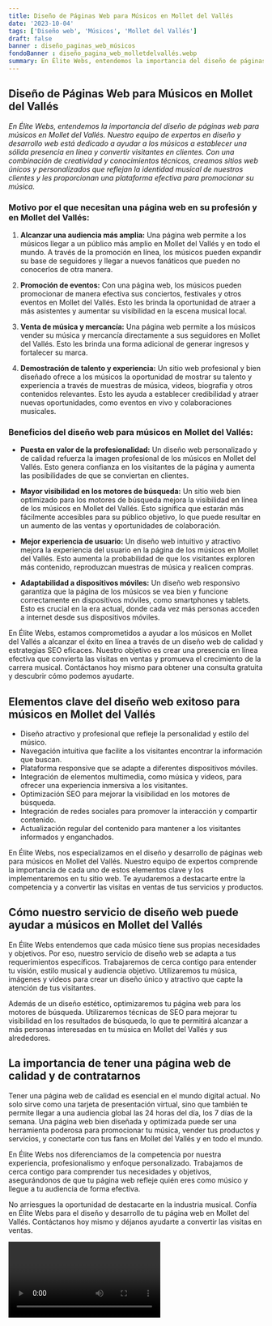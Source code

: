 ```yaml
---
title: Diseño de Páginas Web para Músicos en Mollet del Vallés
date: '2023-10-04'
tags: ['Diseño web', 'Músicos', 'Mollet del Vallés']
draft: false
banner : diseño_paginas_web_músicos
fondoBanner : diseño_pagina_web_molletdelvallés.webp
summary: En Élite Webs, entendemos la importancia del diseño de páginas web para músicos en Mollet del Vallés. Nuestro equipo de expertos en diseño y desarrollo web está dedicado a ayudar a los músicos a establecer una sólida presencia en línea y convertir visitantes en clientes. Con una combinación de creatividad y conocimientos técnicos, creamos sitios web únicos y personalizados que reflejan la identidad musical de nuestros clientes y les proporcionan una plataforma efectiva para promocionar su música.
---
```


## **Diseño de Páginas Web para Músicos en Mollet del Vallés**

*En Élite Webs, entendemos la importancia del diseño de páginas web para músicos en Mollet del Vallés. Nuestro equipo de expertos en diseño y desarrollo web está dedicado a ayudar a los músicos a establecer una sólida presencia en línea y convertir visitantes en clientes. Con una combinación de creatividad y conocimientos técnicos, creamos sitios web únicos y personalizados que reflejan la identidad musical de nuestros clientes y les proporcionan una plataforma efectiva para promocionar su música.*

### **Motivo por el que necesitan una página web en su profesión y en Mollet del Vallés:**

1. **Alcanzar una audiencia más amplia:** Una página web permite a los músicos llegar a un público más amplio en Mollet del Vallés y en todo el mundo. A través de la promoción en línea, los músicos pueden expandir su base de seguidores y llegar a nuevos fanáticos que pueden no conocerlos de otra manera.

2. **Promoción de eventos:** Con una página web, los músicos pueden promocionar de manera efectiva sus conciertos, festivales y otros eventos en Mollet del Vallés. Esto les brinda la oportunidad de atraer a más asistentes y aumentar su visibilidad en la escena musical local.

3. **Venta de música y mercancía:** Una página web permite a los músicos vender su música y mercancía directamente a sus seguidores en Mollet del Vallés. Esto les brinda una forma adicional de generar ingresos y fortalecer su marca.

4. **Demostración de talento y experiencia:** Un sitio web profesional y bien diseñado ofrece a los músicos la oportunidad de mostrar su talento y experiencia a través de muestras de música, videos, biografía y otros contenidos relevantes. Esto les ayuda a establecer credibilidad y atraer nuevas oportunidades, como eventos en vivo y colaboraciones musicales.

### **Beneficios del diseño web para músicos en Mollet del Vallés:**

- **Puesta en valor de la profesionalidad:** Un diseño web personalizado y de calidad refuerza la imagen profesional de los músicos en Mollet del Vallés. Esto genera confianza en los visitantes de la página y aumenta las posibilidades de que se conviertan en clientes.

- **Mayor visibilidad en los motores de búsqueda:** Un sitio web bien optimizado para los motores de búsqueda mejora la visibilidad en línea de los músicos en Mollet del Vallés. Esto significa que estarán más fácilmente accesibles para su público objetivo, lo que puede resultar en un aumento de las ventas y oportunidades de colaboración.

- **Mejor experiencia de usuario:** Un diseño web intuitivo y atractivo mejora la experiencia del usuario en la página de los músicos en Mollet del Vallés. Esto aumenta la probabilidad de que los visitantes exploren más contenido, reproduzcan muestras de música y realicen compras.

- **Adaptabilidad a dispositivos móviles:** Un diseño web responsivo garantiza que la página de los músicos se vea bien y funcione correctamente en dispositivos móviles, como smartphones y tablets. Esto es crucial en la era actual, donde cada vez más personas acceden a internet desde sus dispositivos móviles.

En Élite Webs, estamos comprometidos a ayudar a los músicos en Mollet del Vallés a alcanzar el éxito en línea a través de un diseño web de calidad y estrategias SEO eficaces. Nuestro objetivo es crear una presencia en línea efectiva que convierta las visitas en ventas y promueva el crecimiento de la carrera musical. Contáctanos hoy mismo para obtener una consulta gratuita y descubrir cómo podemos ayudarte.

<GifSeo />

<Cta />

## Elementos clave del diseño web exitoso para músicos en Mollet del Vallés

- Diseño atractivo y profesional que refleje la personalidad y estilo del músico.
- Navegación intuitiva que facilite a los visitantes encontrar la información que buscan.
- Plataforma responsive que se adapte a diferentes dispositivos móviles.
- Integración de elementos multimedia, como música y videos, para ofrecer una experiencia inmersiva a los visitantes.
- Optimización SEO para mejorar la visibilidad en los motores de búsqueda.
- Integración de redes sociales para promover la interacción y compartir contenido.
- Actualización regular del contenido para mantener a los visitantes informados y enganchados.

En Élite Webs, nos especializamos en el diseño y desarrollo de páginas web para músicos en Mollet del Vallés. Nuestro equipo de expertos comprende la importancia de cada uno de estos elementos clave y los implementaremos en tu sitio web. Te ayudaremos a destacarte entre la competencia y a convertir las visitas en ventas de tus servicios y productos.

## Cómo nuestro servicio de diseño web puede ayudar a músicos en Mollet del Vallés

En Élite Webs entendemos que cada músico tiene sus propias necesidades y objetivos. Por eso, nuestro servicio de diseño web se adapta a tus requerimientos específicos. Trabajaremos de cerca contigo para entender tu visión, estilo musical y audiencia objetivo. Utilizaremos tu música, imágenes y videos para crear un diseño único y atractivo que capte la atención de tus visitantes.

Además de un diseño estético, optimizaremos tu página web para los motores de búsqueda. Utilizaremos técnicas de SEO para mejorar tu visibilidad en los resultados de búsqueda, lo que te permitirá alcanzar a más personas interesadas en tu música en Mollet del Vallés y sus alrededores.

## La importancia de tener una página web de calidad y de contratarnos

Tener una página web de calidad es esencial en el mundo digital actual. No solo sirve como una tarjeta de presentación virtual, sino que también te permite llegar a una audiencia global las 24 horas del día, los 7 días de la semana. Una página web bien diseñada y optimizada puede ser una herramienta poderosa para promocionar tu música, vender tus productos y servicios, y conectarte con tus fans en Mollet del Vallés y en todo el mundo.

En Élite Webs nos diferenciamos de la competencia por nuestra experiencia, profesionalismo y enfoque personalizado. Trabajamos de cerca contigo para comprender tus necesidades y objetivos, asegurándonos de que tu página web refleje quién eres como músico y llegue a tu audiencia de forma efectiva.

No arriesgues la oportunidad de destacarte en la industria musical. Confía en Élite Webs para el diseño y desarrollo de tu página web en Mollet del Vallés. Contáctanos hoy mismo y déjanos ayudarte a convertir las visitas en ventas.

<Video />

<CtaBot job='Músicos' city='Mollet del Vallés'/>

<Gmaps query='Mollet del Vallés+españa+maps' />